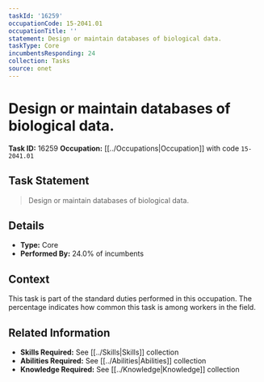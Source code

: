 ```yaml
---
taskId: '16259'
occupationCode: 15-2041.01
occupationTitle: ''
statement: Design or maintain databases of biological data.
taskType: Core
incumbentsResponding: 24
collection: Tasks
source: onet
---
```

# Design or maintain databases of biological data.

**Task ID:** 16259
**Occupation:** [[../Occupations|Occupation]] with code `15-2041.01`

## Task Statement

> Design or maintain databases of biological data.

## Details

- **Type:** Core
- **Performed By:** 24.0% of incumbents

## Context

This task is part of the standard duties performed in this occupation. The percentage indicates how common this task is among workers in the field.

## Related Information

- **Skills Required:** See [[../Skills|Skills]] collection
- **Abilities Required:** See [[../Abilities|Abilities]] collection
- **Knowledge Required:** See [[../Knowledge|Knowledge]] collection
